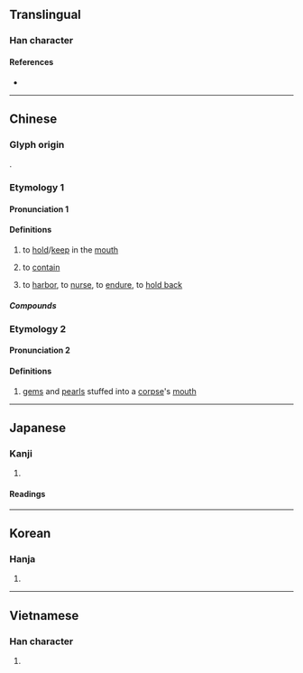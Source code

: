 {{character info/new}}
==Translingual==

===Han character===
{{Han char|rn=30|rad=口|as=04|sn=7|four=80602|canj=OINR|ids=⿱今口}}

====References====
* {{Han ref|kx=0178.140|dkj=03350|dj=0395.190|hdz=10592.010|uh=542B|ud=21547|bh=A774|bd=42868}}

----

==Chinese==

===Glyph origin===
{{Han etym}}
{{Han compound|今|口|c1=p|c2=s|t2=mouth|ls=psc}}.

===Etymology 1===
{{zh-forms}}

====Pronunciation 1====
{{zh-pron
|m=hán
|c=ham4
|h=pfs=hàm
|mn=hâm/kâm/kâⁿ
|mn_note=hâm - literary; kâm/kâⁿ - vernacular
|mc=y
|oc=y
|cat=v
}}

====Definitions====
{{zh-hanzi}}

# to [[hold]]/[[keep]] in the [[mouth]]
#: {{zh-x|含 住 支 煙|to '''hold''' a cigarette in the mouth|C}}
# to [[contain]]
#: {{zh-x|含-鉛 油漆|lead paint}}
#: {{zh-x|眼-裡 含-著[着] 淚|tears in the eyes}}
# to [[harbor]], to [[nurse]], to [[endure]], to [[hold back]]
#: {{zh-x|含恨|to nurse hatred}}

=====Compounds=====
{{zh-der|含笑|含渾|含垢忍恥|含含糊糊|含糊其辭|含羞草|含玉|含血噀人|含羞|含漱劑|含垢|含沙量|含有|含蓄渾厚|含冤負屈|含英|含沙射影|含蓄|含垢藏疾|含光|含弘|含酸|不含糊|含齒戴髮|含混|含霜|含宥|內含|含味|含淚|含苞待放|忍尤含詬|含血噴人|含笑花|含量|忍辱含垢|含情脈脈|忍恥含羞|忍恥含垢|含息|含冤昭雪|含義|含飯|大含細入|含飴弄孫|含苞未放|含水層|含囈|含英咀華|含悲|含臉|含垢納汙|含垢忍辱|含苞|含恨|含水物|吞吐含蓄|含情|含秀|含殮|含怒|含涕|含貝|含悲忍淚|含章|含糊不清|含糊|含辛茹苦|含荼|含苞欲放|含笑入地|含生|含煙籠霧|含水量|含毫|含括|含怨|含嚬|含哺鼓腹|含意|含羞忍辱|包含|含冤|含葩|含蓼問疾|忍辱含羞|含蘊|百卉含英|斯陀含|暗含|戴髮含齒|風木含悲|阿那含|薄面含嗔|齒如含貝|鼓腹含哺|蘊藉含蓄|蘊含|負屈含冤|隱含|羅含夢鳥|茹苦含辛}}

===Etymology 2===
{{zh-forms|alt=琀}}

====Pronunciation 2====
{{zh-pron|
|m=hàn
|cat=n
}}

====Definitions====
{{zh-hanzi}}

# {{zh-obsolete}} [[gems]] and [[pearls]] stuffed into a [[corpse]]'s [[mouth]]

----

==Japanese==

===Kanji===
{{ja-kanji|grade=c|rs=口04}}

# {{defn|lang=ja|sort=口04}}

====Readings====
{{ja-readings
|goon=ごん
|kanon=かん
|kanyoon=がん
|kun=ふく-む, ふく-める
}}

----

==Korean==

===Hanja===
{{ko-hanja|hangeul=함}}

# {{defn|lang=ko|sort=口04}}

----

==Vietnamese==

===Han character===
{{vi-hantu|hàm|rs=口04}}

# {{defn|lang=vi|sort=口04}}